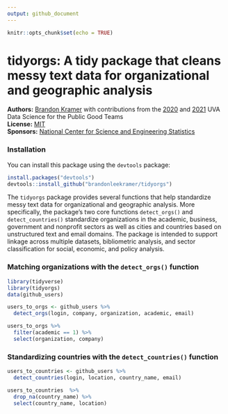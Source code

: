 ```yaml
---
output: github_document
---
```


```r
knitr::opts_chunk$set(echo = TRUE)
```

# tidyorgs: A tidy package that cleans messy text data for organizational and geographic analysis

**Authors:** [Brandon Kramer](https://www.brandonleekramer.com/) with contributions from the [2020](https://dspg-young-scholars-program.github.io/dspg20oss/team/?dspg) and [2021](https://dspgtools.shinyapps.io/dspg21oss/) UVA Data Science for the Public Good Teams<br/>
**License:** [MIT](https://opensource.org/licenses/MIT)<br/>
**Sponsors:** [National Center for Science and Engineering Statistics](https://www.nsf.gov/statistics/)

### Installation

You can install this package using the `devtools` package:

```r
install.packages("devtools")
devtools::install_github("brandonleekramer/tidyorgs")
```

The `tidyorgs` package provides several functions that help standardize messy text data for organizational and geographic analysis. More specifically, the package's two core functions `detect_orgs()` and `detect_countries()` standardize organizations in the academic, business, government and nonprofit sectors as well as cities and countries based on unstructured text and email domains. The package is intended to support linkage across multiple datasets, bibliometric analysis, and sector classification for social, economic, and policy analysis.

### Matching organizations with the `detect_orgs()` function

```r
library(tidyverse)
library(tidyorgs)
data(github_users)
```

```r
users_to_orgs <- github_users %>%
  detect_orgs(login, company, organization, academic, email) 

users_to_orgs %>% 
  filter(academic == 1) %>% 
  select(organization, company) 
```

### Standardizing countries with the `detect_countries()` function

```r
users_to_countries <- github_users %>%
  detect_countries(login, location, country_name, email) 

users_to_countries  %>% 
  drop_na(country_name) %>% 
  select(country_name, location)
```

